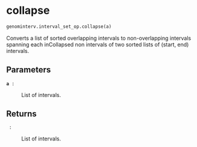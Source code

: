 # collapse { #genominterv.interval_set_op.collapse }

```python
genominterv.interval_set_op.collapse(a)
```

Converts a list of sorted overlapping intervals to non-overlapping
intervals spanning each inCollapsed non intervals of two sorted 
lists of (start, end) intervals.

## Parameters {.doc-section .doc-section-parameters}

<code>[**a**]{.parameter-name} [:]{.parameter-annotation-sep} []{.parameter-annotation}</code>

:   List of intervals.

## Returns {.doc-section .doc-section-returns}

<code>[]{.parameter-name} [:]{.parameter-annotation-sep} []{.parameter-annotation}</code>

:   List of intervals.